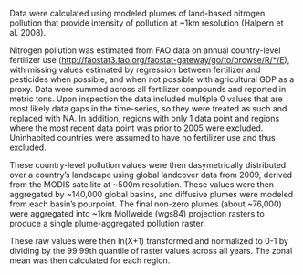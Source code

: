Data were calculated using modeled plumes of land-based nitrogen pollution that provide intensity of pollution at ~1km resolution (Halpern et al. 2008). 

Nitrogen pollution was estimated from FAO data on annual country-level fertilizer use ([http://faostat3.fao.org/faostat-gateway/go/to/browse/R/*/E](http://faostat3.fao.org/faostat-gateway/go/to/browse/R/*/E)), with missing values estimated by regression between fertilizer and pesticides when possible, and when not possible with agricultural GDP as a proxy.  Data were summed across all fertilizer compounds and reported in metric tons. Upon inspection the data included multiple 0 values that are most likely data gaps in the time-series, so they were treated as such and replaced with NA. In addition, regions with only 1 data point and regions where the most recent data point was prior to 2005 were excluded. Uninhabited countries were assumed to have no fertilizer use and thus excluded. 

These country-level pollution values were then dasymetrically distributed over a country’s landscape using global landcover data from 2009, derived from the MODIS satellite at ~500m resolution. These values were then aggregated by ~140,000 global basins, and diffusive plumes were modeled from each basin’s pourpoint. The final non-zero plumes (about ~76,000) were aggregated into ~1km Mollweide (wgs84) projection rasters to produce a single plume-aggregated pollution raster. 

These raw values were then ln(X+1) transformed and normalized to 0-1 by dividing by the 99.99th quantile of raster values across all years.  The zonal mean was then calculated for each region.  